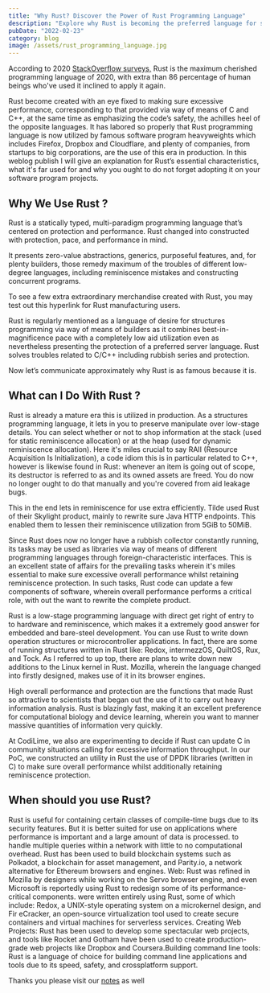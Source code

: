 ```yaml
---
title: "Why Rust? Discover the Power of Rust Programming Language"
description: "Explore why Rust is becoming the preferred language for systems programming. Learn about its advantages, use cases, and how it can help you write safer and faster code."
pubDate: "2022-02-23"
category: blog
image: /assets/rust_programming_language.jpg
---
```



According to 2020 [StackOverflow surveys,](https://insights.stackoverflow.com/survey/2020#era-maximum-cherished-dreaded-and-wanted-languages-cherished) Rust is the maximum cherished programming language of 2020, with extra than 86 percentage of human beings who've used it inclined to apply it again.

Rust become created with an eye fixed to making sure excessive performance, corresponding to that provided via way of means of C and C++, at the same time as emphasizing the code’s safety, the achilles heel of the opposite languages. It has labored so properly that Rust programming language is now utilized by famous software program heavyweights which includes Firefox, Dropbox and Cloudflare, and plenty of companies, from startups to big corporations, are the use of this era in production. In this weblog publish I will give an explanation for Rust’s essential characteristics, what it's far used for and why you ought to do not forget adopting it on your software program projects.

## Why We Use Rust ?

Rust is a statically typed, multi-paradigm programming language that’s centered on protection and performance. Rust changed into constructed with protection, pace, and performance in mind.

It presents zero-value abstractions, generics, purposeful features, and, for plenty builders, those remedy maximum of the troubles of different low-degree languages, including reminiscence mistakes and constructing concurrent programs.

To see a few extra extraordinary merchandise created with Rust, you may test out this hyperlink for Rust manufacturing users.

Rust is regularly mentioned as a language of desire for structures programming via way of means of builders as it combines best-in-magnificence pace with a completely low aid utilization even as nevertheless presenting the protection of a preferred server language. Rust solves troubles related to C/C++ including rubbish series and protection.

Now let’s communicate approximately why Rust is as famous because it is.

## What can I Do With Rust ?

Rust is already a mature era this is utilized in production. As a structures programming language, it lets in you to preserve manipulate over low-stage details. You can select whether or not to shop information at the stack (used for static reminiscence allocation) or at the heap (used for dynamic reminiscence allocation). Here it's miles crucial to say RAII (Resource Acquisition Is Initialization), a code idiom this is in particular related to C++, however is likewise found in Rust: whenever an item is going out of scope, its destructor is referred to as and its owned assets are freed. You do now no longer ought to do that manually and you're covered from aid leakage bugs.

This in the end lets in reminiscence for use extra efficiently. Tilde used Rust of their Skylight product, mainly to rewrite sure Java HTTP endpoints. This enabled them to lessen their reminiscence utilization from 5GiB to 50MiB.

Since Rust does now no longer have a rubbish collector constantly running, its tasks may be used as libraries via way of means of different programming languages through foreign-characteristic interfaces. This is an excellent state of affairs for the prevailing tasks wherein it's miles essential to make sure excessive overall performance whilst retaining reminiscence protection. In such tasks, Rust code can update a few components of software, wherein overall performance performs a critical role, with out the want to rewrite the complete product.

Rust is a low-stage programming language with direct get right of entry to to hardware and reminiscence, which makes it a extremely good answer for embedded and bare-steel development. You can use Rust to write down operation structures or microcontroller applications. In fact, there are some of running structures written in Rust like: Redox, intermezzOS, QuiltOS, Rux, and Tock. As I referred to up top, there are plans to write down new additions to the Linux kernel in Rust. Mozilla, wherein the language changed into firstly designed, makes use of it in its browser engines.

High overall performance and protection are the functions that made Rust so attractive to scientists that began out the use of it to carry out heavy information analysis. Rust is blazingly fast, making it an excellent preference for computational biology and device learning, wherein you want to manner massive quantities of information very quickly.

At CodiLime, we also are experimenting to decide if Rust can update C in community situations calling for excessive information throughput. In our PoC, we constructed an utility in Rust the use of DPDK libraries (written in C) to make sure overall performance whilst additionally retaining reminiscence protection.

## When should you use Rust?

Rust is useful for containing certain classes of compile-time bugs due to its security features. But it is better suited for use on applications where performance is important and a large amount of data is processed. to handle multiple queries within a network with little to no computational overhead. Rust has been used to build blockchain systems such as Polkadot, a blockchain for asset management, and Parity.io, a network alternative for Ethereum browsers and engines. Web: Rust was refined in Mozilla by designers while working on the Servo browser engine, and even Microsoft is reportedly using Rust to redesign some of its performance-critical components. were written entirely using Rust, some of which include: Redox, a UNIX-style operating system on a microkernel design, and Fir eCracker, an open-source virtualization tool used to create secure containers and virtual machines for serverless services. Creating Web Projects: Rust has been used to develop some spectacular web projects, and tools like Rocket and Gotham have been used to create production-grade web projects like Dropbox and Coursera.Building command line tools: Rust is a language of choice for building command line applications and tools due to its speed, safety, and crossplatform support.

Thanks you please visit our [notes](https://gxanshu.in/notes/) as well
